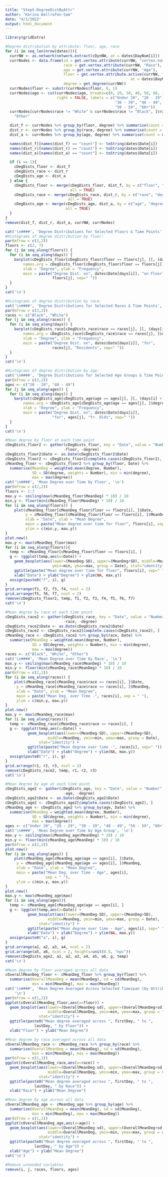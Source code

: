 ```yaml
---
title: "Step5-DegreeDistByAttr"
author: "Karina Wallrafen-Sam"
date: "4/1/2022"
output: html_document
---
```


```r
library(gridExtra)

#Degree distribution by attribute: floor, age, race
for (i in seq_len(nrow(dates))){
  currNW <- as.network(network.extract(cDynNW, at = dates$DayNum[i]))
  currNodes <- data.frame(id = get.vertex.attribute(currNW, "vertex.names"),
                          race = get.vertex.attribute(currNW, "Race"),
                          age = get.vertex.attribute(currNW, "Age"),
                          floor = get.vertex.attribute.active(currNW, "location",
                                                        at = dates$DayNum[i]),
                          degree = get_degree(currNW))
  currNodes$floor <- substr(currNodes$floor, 0, 1)
  currNodes$age <- cut(currNodes$age, breaks=c(0, 20, 30, 40, 50, 60, 100), 
                       right = FALSE, labels = c("Under 20", "20 - 29", 
                                                 "30 - 39", "40 - 49", 
                                                 "50 - 59", "60+"))
  currNodes[currNodes$race != "White" & currNodes$race != "Black", ]$race <- 
    "Other"

  dist_f <- currNodes %>% group_by(floor, degree) %>% summarise(count = n())
  dist_r <- currNodes %>% group_by(race, degree) %>% summarise(count = n())
  dist_a <- currNodes %>% group_by(age, degree) %>% summarise(count = n())

  names(dist_f)[names(dist_f) == "count"] <- toString(dates$Date[i])
  names(dist_r)[names(dist_r) == "count"] <- toString(dates$Date[i])
  names(dist_a)[names(dist_a) == "count"] <- toString(dates$Date[i])

  if (i == 1){
    cDegDists_floor <- dist_f
    cDegDists_race <- dist_r
    cDegDists_age <- dist_a
  } else {
    cDegDists_floor <- merge(cDegDists_floor, dist_f, by = c("floor", "degree"),
                             all = TRUE)
    cDegDists_race <- merge(cDegDists_race, dist_r, by = c("race", "degree"),
                            all = TRUE)
    cDegDists_age <- merge(cDegDists_age, dist_a, by = c("age", "degree"),
                           all = TRUE)
  }
}
remove(dist_f, dist_r, dist_a, currNW, currNodes)

cat('\n####', 'Degree Distributions for Selected Floors & Time Points', '\n')
#Histograms of degree distribution by floor:
par(mfrow = c(3,2))
floors <- c(2, 7)
for (j in seq_along(floors)) {
  for (i in seq_along(days)) {
    barplot(cDegDists_floor[cDegDists_floor$floor == floors[j], ][, (days[i] + 2)],
        names.arg = cDegDists_floor[cDegDists_floor$floor == floors[j], ]$degree,
        xlab = "Degree", ylab = "Frequency",
        main = paste("Degree Dist. on", dates$Date[days[i]], "on Floor",
                     floors[j], sep=" "))
  }
}
cat('\n')

#Histograms of degree distribution by race:
cat('\n####', 'Degree Distributions for Selected Races & Time Points', '\n')
par(mfrow = c(3,2))
races <- c("Black", "White")
for (j in seq_along(races)) {
  for (i in seq_along(days)) {
    barplot(cDegDists_race[cDegDists_race$race == races[j], ][, (days[i] + 2)],
        names.arg = cDegDists_race[cDegDists_race$race == races[j], ]$degree,
        xlab = "Degree", ylab = "Frequency",
        main = paste("Degree Dist. on", dates$Date[days[i]], "for",
                     races[j], "Residents", sep=" "))
  }
}
cat('\n')

#Histograms of degree distribution by age:
cat('\n####', 'Degree Distributions for Selected Age Groups & Time Points', '\n')
par(mfrow = c(3,2))
ages <- c("20 - 29", "40 - 49")
for (j in seq_along(ages)) {
  for (i in seq_along(days)) {
    barplot(cDegDists_age[cDegDists_age$age == ages[j], ][, (days[i] + 2)],
        names.arg = cDegDists_age[cDegDists_age$age == ages[j], ]$degree,
        xlab = "Degree", ylab = "Frequency",
        main = paste("Degree Dist. on", dates$Date[days[i]],
                     "for", ages[j], "Yr. Olds", sep=" "))
  }
}
cat('\n')

#Mean degree by floor at each time point
cDegDists_floor2 <- gather(cDegDists_floor, key = "Date", value = "Number", 
                          -floor, -degree)
cDegDists_floor2$Date <- as.Date(cDegDists_floor2$Date)
cDegDists_floor2 <- cDegDists_floor2[complete.cases(cDegDists_floor2), ]
cMeanDeg_floor <- cDegDists_floor2 %>% group_by(floor, Date) %>% 
  summarise(MeanDeg = weighted.mean(degree, Number), 
            SD = SD(degree, weights = Number), min = min(degree), 
            max = max(degree))
cat('\n####', 'Mean Degree over Time by Floor', '\n')
par(mfrow = c(2,2))
floors <- 1:7
max.y <- ceiling(max(cMeanDeg_floor$MeanDeg) * 10) / 10
min.y <- floor(min(cMeanDeg_floor$MeanDeg) * 10) / 10
for (i in seq_along(floors)) {
    plot(cMeanDeg_floor[cMeanDeg_floor$floor == floors[i], ]$Date, 
         y = cMeanDeg_floor[cMeanDeg_floor$floor == floors[i], ]$MeanDeg,
         xlab = "Date", ylab = "Mean Degree", 
         main = paste("Mean degree over time for floor", floors[i], sep=" "),
         ylim = c(min.y, max.y))
}
plot.new()
max.y <- max(cMeanDeg_floor$max)
for (i in seq_along(floors)){
  temp <- cMeanDeg_floor[cMeanDeg_floor$floor == floors[i], ]
  g <- (ggplot(temp,aes(x=Date)) + 
    geom_boxplot(aes(lower=(MeanDeg-SD), upper=(MeanDeg+SD), middle=MeanDeg, 
                     ymin=min, ymax=max, group = Date), stat="identity") + 
    ggtitle(paste("Mean degree over time for floor", floors[i], sep=" ")) + 
    xlab("Date") + ylab("Degree") + ylim(NA, max.y))
  assign(paste0("f", i), g)
}
grid.arrange(f1, f2, f3, f4, ncol = 2)
grid.arrange(f5, f6, f7, ncol = 2)
remove(cDegDists_floor2, temp, f1, f2, f3, f4, f5, f6, f7)
cat('\n')

#Mean degree by race at each time point
cDegDists_race2 <- gather(cDegDists_race, key = "Date", value = "Number", 
                          -race, -degree)
cDegDists_race2$Date <- as.Date(cDegDists_race2$Date)
cDegDists_race2 <- cDegDists_race2[complete.cases(cDegDists_race2), ]
cMeanDeg_race <- cDegDists_race2 %>% group_by(race, Date) %>% 
  summarise(MeanDeg = weighted.mean(degree, Number), 
            SD = SD(degree, weights = Number), min = min(degree),
            max = max(degree))
races <- c("Black", "White", "Other")
cat('\n####', 'Mean Degree over Time by Race', '\n')
max.y <- ceiling(max(cMeanDeg_race$MeanDeg) * 10) / 10
min.y <- floor(min(cMeanDeg_race$MeanDeg) * 10) / 10
par(mfrow = c(2,2))
for (i in seq_along(races)) {
    plot(cMeanDeg_race[cMeanDeg_race$race == races[i], ]$Date,
     y = cMeanDeg_race[cMeanDeg_race$race == races[i], ]$MeanDeg,
     xlab = "Date", ylab = "Mean Degree", 
     main = paste("Mean Deg. over Time -", races[i], sep = " "),
     ylim = c(min.y, max.y)) 
}
plot.new()
max.y <- max(cMeanDeg_race$max)
for (i in seq_along(races)){
  temp <- cMeanDeg_race[cMeanDeg_race$race == races[i], ]
  g <- (ggplot(temp,aes(x=Date)) + 
          geom_boxplot(aes(lower=(MeanDeg-SD), upper=(MeanDeg+SD), 
                   middle=MeanDeg, ymin=min, ymax=max, group = Date), 
               stat="identity") + 
          ggtitle(paste("Mean degree over time -", races[i], sep=" ")) + 
          xlab("Date") + ylab("Degree") + ylim(NA, max.y))
  assign(paste0("r", i), g)
}
grid.arrange(r1, r2, r3, ncol = 2)
remove(cDegDists_race2, temp, r1, r2, r3)
cat('\n')

#Mean degree by age at each time point
cDegDists_age2 <- gather(cDegDists_age, key = "Date", value = "Number", 
                          -age, -degree)
cDegDists_age2$Date <- as.Date(cDegDists_age2$Date)
cDegDists_age2 <- cDegDists_age2[complete.cases(cDegDists_age2), ]
cMeanDeg_age <- cDegDists_age2 %>% group_by(age, Date) %>% 
  summarise(MeanDeg = weighted.mean(degree, Number), 
            SD = SD(degree, weights = Number), min = min(degree),
            max = max(degree))
ages <- c("Under 20", "20 - 29", "30 - 39", "40 - 49", "50 - 59", "60+")
cat('\n####', 'Mean Degree over Time by Age Group', '\n')
max.y <- ceiling(max(cMeanDeg_age$MeanDeg) * 10) / 10
min.y <- floor(min(cMeanDeg_age$MeanDeg) * 10) / 10
par(mfrow = c(2,2))
plot.new()
for (i in seq_along(ages)) {
    plot(cMeanDeg_age[cMeanDeg_age$age == ages[i], ]$Date,
     y = cMeanDeg_age[cMeanDeg_age$age == ages[i], ]$MeanDeg,
     xlab = "Date", ylab = "Mean Degree", 
     main = paste("Mean Deg. over Time - Age", ages[i], 
                  sep = " "), 
     ylim = c(min.y, max.y))
}
plot.new()
max.y <- max(cMeanDeg_age$max)
for (i in seq_along(ages)){
  temp <- cMeanDeg_age[cMeanDeg_age$age == ages[i], ]
  g <- (ggplot(temp,aes(x=Date)) + 
          geom_boxplot(aes(lower=(MeanDeg-SD), upper=(MeanDeg+SD), 
                   middle=MeanDeg, ymin=min, ymax=max, group = Date), 
               stat="identity") + 
          ggtitle(paste("Mean degree over time - Age", ages[i], sep=" ")) +
          xlab("Date") + ylab("Degree") + ylim(NA, max.y))
  assign(paste0("a", i), g)
}
grid.arrange(a1, a2, a3, a4, ncol = 2)
grid.arrange(a5, a6, ncol = 2, heights=unit(0.5, "npc"))
remove(cDegDists_age2, a1, a2, a3, a4, a5, a6, g, temp)
cat('\n')

#Mean degree by floor averaged across all data
cOverallMeanDeg_floor <- cMeanDeg_floor %>% group_by(floor) %>% 
  summarise(OverallMeanDeg = mean(MeanDeg), sd = sd(MeanDeg), 
            min = min(MeanDeg), max = max(MeanDeg))
cat('\n####', 'Mean Degree Averaged Across Selected Timespan (by Attribute)', 
    '\n')
par(mfrow = c(1,1))
ggplot(cOverallMeanDeg_floor,aes(x=floor)) + 
  geom_boxplot(aes(lower=(OverallMeanDeg-sd), upper=(OverallMeanDeg+sd), 
                   middle=OverallMeanDeg, ymin=min, ymax=max, group = floor), 
               stat="identity") + 
  ggtitle(paste0("Mean degree averaged across ", firstDay, " to ", 
             lastDay, " by Floor")) +
  xlab("Floor") + ylab("Mean Degree")

#Mean degree by race averaged across all data 
cOverallMeanDeg_race <- cMeanDeg_race %>% group_by(race) %>% 
  summarise(OverallMeanDeg = mean(MeanDeg), sd = sd(MeanDeg), 
            min = min(MeanDeg), max = max(MeanDeg))
par(mfrow = c(1,1))
ggplot(cOverallMeanDeg_race,aes(x=race)) + 
  geom_boxplot(aes(lower=(OverallMeanDeg-sd), upper=(OverallMeanDeg+sd), 
                   middle=OverallMeanDeg, ymin=min, ymax=max, group = race), 
               stat="identity") + 
  ggtitle(paste0("Mean degree averaged across ", firstDay, " to ", 
             lastDay, " by Race")) +
  xlab("Race") + ylab("Mean Degree")

#Mean degree by age across all data
cOverallMeanDeg_age <- cMeanDeg_age %>% group_by(age) %>% 
  summarise(OverallMeanDeg = mean(MeanDeg), sd = sd(MeanDeg),
            min = min(MeanDeg), max = max(MeanDeg))
par(mfrow = c(1,1))
ggplot(cOverallMeanDeg_age,aes(x=age)) + 
  geom_boxplot(aes(lower=(OverallMeanDeg-sd), upper=(OverallMeanDeg+sd), 
                   middle=OverallMeanDeg, ymin=min, ymax=max, group = age), 
               stat="identity") + 
  ggtitle(paste0("Mean degree averaged across ", firstDay, " to ", 
             lastDay, " by Age")) +
  xlab("Age") + ylab("Mean Degree")
cat('\n')

#Remove unneeded variables
remove(i, j, races, floors, ages)
```
